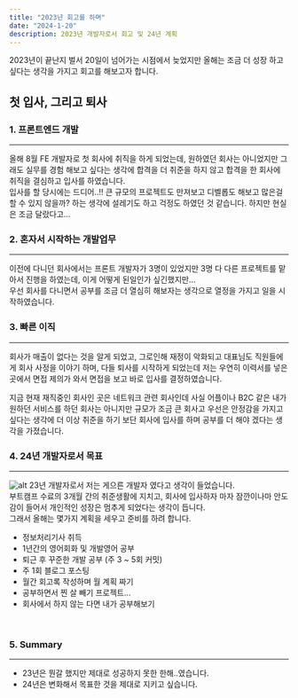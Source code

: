 ```yaml
---
title: "2023년 회고를 하며"
date: "2024-1-20"
description: 2023년 개발자로서 회고 및 24년 계획
---
```


2023년이 끝난지 벌서 20일이 넘어가는 시점에서 늦었지만 올해는 조금 더 성장 하고 싶다는 생각을 가지고 회고를 해보고자 합니다.

## 첫 입사, 그리고 퇴사

### 1. 프론트엔드 개발

<hr />

올해 8월 FE 개발자로 첫 회사에 취직을 하게 되었는데, 원하였던 회사는 아니었지만 그래도 실무를 경험 해보고 싶다는 생각에 합격을 더 취준을 하지 않고 합격을 한 회사에 취직을 결심하고 입사를 하였습니다.<br/>
입사를 할 당시에는 드디어..!! 큰 규모의 프로젝트도 만져보고 디벨롭도 해보고 많은걸 할 수 있지 않을까? 하는 생각에 설레기도 하고 걱정도 하였던 것 같습니다.
하지만 현실은 조금 달랐다고...

### 2. 혼자서 시작하는 개발업무
<hr />

이전에 다니던 회사에서는 프론트 개발자가 3명이 있었지만 3명 다 다른 프로젝트를 맡아서 진행을 하였는데, 이게 어떻게 된일인가 싶긴했지만... <br/>
우선 회사를 다니면서 공부를 조금 더 열심히 해보자는 생각으로 열정을 가지고 일을 시작하였습니다.

### 3. 빠른 이직
<hr />

회사가 매출이 없다는 것을 알게 되었고, 그로인해 재정이 악화되고 대표님도 직원들에게 회사 사정을 이야기 하며, 다들 퇴사를 시작하게 되었는데
저는 우연히 이력서를 넣은 곳에서 면접 제의가 와서 면접을 보고 바로 입사를 결정하였습니다.

지금 현재 재직중인 회사인 곳은 네트워크 관련 회사인데 사실 어플이나 B2C 같은 내가 원하던 서비스를 하던 회사는 아니지만
규모가 조금 큰 회사고 우선은 안정감을 가지고 싶다는 생각에 더 이상 취준을 하기 보단 회사에 입사를 하며 공부를 더 해야 겠다는 생각을 가졌습니다.<br/>

### 4. 24년 개발자로서 목표
<hr />

![alt](https://x6i3g8y3.rocketcdn.me/wp-content/uploads/2021/02/20210222_02_01.jpg?v=1685596329)
23년 개발자로서 저는 게으른 개발자 였다고 생각이 들었습니다.<br/>
부트캠프 수료의 3개월 간의 취준생활에 지치고, 회사에 입사하자 마자 잠깐이나마 안도감이 들어서 개인적인 성장은 멈추게 되었다는 생각이 듭니다.<br/>
그래서 올해는 몇가지 계획을 세우고 준비를 하려 합니다.
- 정보처리기사 취득
- 1년간의 영어회화 및 개발영어 공부
- 퇴근 후 꾸준한 개발 공부 (주 3 ~ 5회 커밋)
- 주 1회 블로그 포스팅
- 월간 회고록 작성하며 월 계획 짜기
- 공부하면서 찐 살 빼기 프로젝트...
- 회사에서 하지 않는 다면 내가 공부해보기
<br/>

### 5. Summary
<hr />

- 23년은 뭔갈 했지만 제대로 성공하지 못한 한해..였습니다.
- 24년은 변화해서 목표한 것을 제대로 지키고 싶습니다.
